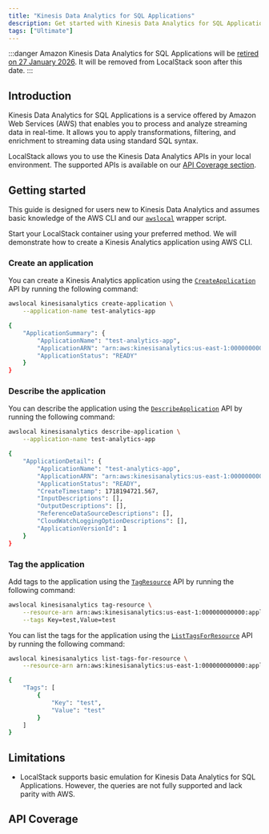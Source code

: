 ```yaml
---
title: "Kinesis Data Analytics for SQL Applications"
description: Get started with Kinesis Data Analytics for SQL Applications on LocalStack
tags: ["Ultimate"]
---
```



:::danger
Amazon Kinesis Data Analytics for SQL Applications will be [retired on 27 January 2026](https://docs.aws.amazon.com/kinesisanalytics/latest/dev/discontinuation.html).
It will be removed from LocalStack soon after this date.
:::

## Introduction

Kinesis Data Analytics for SQL Applications is a service offered by Amazon Web Services (AWS) that enables you to process and analyze streaming data in real-time.
It allows you to apply transformations, filtering, and enrichment to streaming data using standard SQL syntax.

LocalStack allows you to use the Kinesis Data Analytics APIs in your local environment.
The supported APIs is available on our [API Coverage section](#api-coverage).

## Getting started

This guide is designed for users new to Kinesis Data Analytics and assumes basic knowledge of the AWS CLI and our [`awslocal`](https://github.com/localstack/awscli-local) wrapper script.

Start your LocalStack container using your preferred method.
We will demonstrate how to create a Kinesis Analytics application using AWS CLI.

### Create an application

You can create a Kinesis Analytics application using the [`CreateApplication`](https://docs.aws.amazon.com/kinesisanalytics/latest/APIReference/API_CreateApplication.html) API by running the following command:

```bash
awslocal kinesisanalytics create-application \
    --application-name test-analytics-app
```

```bash title="Output"
{
    "ApplicationSummary": {
        "ApplicationName": "test-analytics-app",
        "ApplicationARN": "arn:aws:kinesisanalytics:us-east-1:000000000000:application/test-analytics-app",
        "ApplicationStatus": "READY"
    }
}
```

### Describe the application

You can describe the application using the [`DescribeApplication`](https://docs.aws.amazon.com/kinesisanalytics/latest/APIReference/API_DescribeApplication.html) API by running the following command:

```bash
awslocal kinesisanalytics describe-application \
    --application-name test-analytics-app
```

```bash title="Output"
{
    "ApplicationDetail": {
        "ApplicationName": "test-analytics-app",
        "ApplicationARN": "arn:aws:kinesisanalytics:us-east-1:000000000000:application/test-analytics-app",
        "ApplicationStatus": "READY",
        "CreateTimestamp": 1718194721.567,
        "InputDescriptions": [],
        "OutputDescriptions": [],
        "ReferenceDataSourceDescriptions": [],
        "CloudWatchLoggingOptionDescriptions": [],
        "ApplicationVersionId": 1
    }
}
```

### Tag the application

Add tags to the application using the [`TagResource`](https://docs.aws.amazon.com/kinesisanalytics/latest/APIReference/API_TagResource.html) API by running the following command:

```bash
awslocal kinesisanalytics tag-resource \
    --resource-arn arn:aws:kinesisanalytics:us-east-1:000000000000:application/test-analytics-app \
    --tags Key=test,Value=test
```

You can list the tags for the application using the [`ListTagsForResource`](https://docs.aws.amazon.com/kinesisanalytics/latest/APIReference/API_ListTagsForResource.html) API by running the following command:

```bash
awslocal kinesisanalytics list-tags-for-resource \
    --resource-arn arn:aws:kinesisanalytics:us-east-1:000000000000:application/test-analytics-app
```

```bash title="Output"
{
    "Tags": [
        {
            "Key": "test",
            "Value": "test"
        }
    ]
}
```

## Limitations

* LocalStack supports basic emulation for Kinesis Data Analytics for SQL Applications.
  However, the queries are not fully supported and lack parity with AWS.

## API Coverage

<FeatureCoverage service="kinesisanalytics" client:load />
